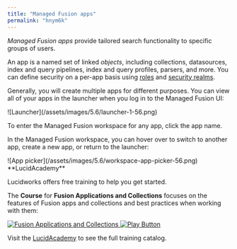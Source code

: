 ```yaml
---
title: "Managed Fusion apps"
permalink: "hnym6k"
---
```



*Managed Fusion apps* provide tailored search functionality to specific groups of users.

An app is a named set of linked *objects*, including collections, datasources, index and query pipelines, index and query profiles, parsers, and more.
You can define security on a per-app basis using [roles](/managed-fusion/5.9/ydvorx/roles) and
[security realms](/managed-fusion/5.9/sq6b80/security-realms).

Generally, you will create multiple apps for different purposes. You can view all of your apps in the launcher when you log in to the Managed Fusion UI:

<Frame>![Launcher](/assets/images/5.6/launcher-1-56.png)</Frame>

To enter the Managed Fusion workspace for any app, click the app name.

In the Managed Fusion workspace, you can hover over <InlineImage src="/assets/images/5.6/workspace-menu-apps-56.png"/> to switch to another app, create a new app, or return to the launcher:

<Frame>![App picker](/assets/images/5.6/workspace-app-picker-56.png)</Frame>

<Note>
**LucidAcademy**

Lucidworks offers free training to help you get started.

The **Course** for **Fusion Applications and Collections** focuses on the features of Fusion apps and collections and best practices when working with them:

<Frame>
  <a href="https://academy.lucidworks.com/fusion-applications-and-collections" target="_blank">
    <div class="note-image-wrapper">
      <img noZoom src="/assets/images/training-covers/apps-and-collections.jpeg" alt="Fusion Applications and Collections" class="note-image" />
      <img noZoom src="/images/play-btn.svg" alt="Play Button" class="note-image-overlay" />
    </div>
  </a>
</Frame>


Visit the [LucidAcademy](https://academy.lucidworks.com) to see the full training catalog.

</Note>